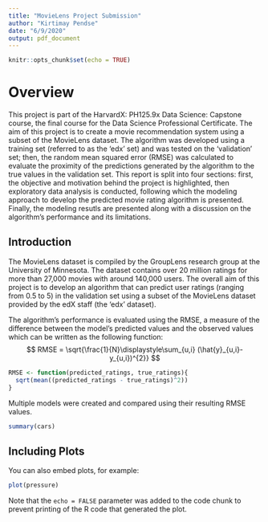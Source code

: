 ```yaml
---
title: "MovieLens Project Submission"
author: "Kirtimay Pendse"
date: "6/9/2020"
output: pdf_document
---
```


```r
knitr::opts_chunk$set(echo = TRUE)
```

# Overview

This project is part of the HarvardX: PH125.9x Data Science: Capstone course, the final course for the Data Science Professional Certificate. The aim of this project is to create a movie recommendation system using a subset of the MovieLens dataset. The algorithm was developed using a training set (referred to as the 'edx' set) and was tested on the 'validation' set; then, the random mean squared error (RMSE) was calculated to evaluate the proximity of the predictions generated by the algorithm to the true values in the validation set. This report is split into four sections: first, the objective and motivation behind the project is highlighted, then exploratory data analysis is conducted, following which the modeling approach to develop the predicted movie rating algorithm is presented. Finally, the modeling resutls are presented along with a discussion on the algorithm's performance and its limitations.

## Introduction

The MovieLens dataset is compiled by the GroupLens research group at the University of Minnesota. The dataset contains over 20 million ratings for more than 27,000 movies with around 140,000 users. The overall aim of this project is to develop an algorithm that can predict user ratings (ranging from 0.5 to 5) in the validation set using a subset of the MovieLens dataset provided by the edX staff (the 'edx' dataset).

The algorithm's performance is evaluated using the RMSE, a measure of the difference between the model's predicted values and the observed values which can be written as the following function: 
$$ RMSE = \sqrt{\frac{1}{N}\displaystyle\sum_{u,i} (\hat{y}_{u,i}-y_{u,i})^{2}} $$

```r
RMSE <- function(predicted_ratings, true_ratings){
  sqrt(mean((predicted_ratings - true_ratings)^2))
}
```

Multiple models were created and compared using their resulting RMSE values.

```r
summary(cars)
```

## Including Plots

You can also embed plots, for example:

```r
plot(pressure)
```

Note that the `echo = FALSE` parameter was added to the code chunk to prevent printing of the R code that generated the plot.
